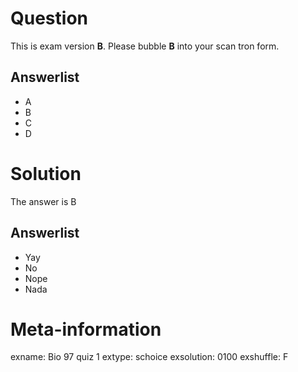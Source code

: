 
Question
========
This is exam version **B**.
Please bubble **B** into your scan tron form.

Answerlist
----------
* A
* B
* C
* D

Solution
========
The answer is B

Answerlist
----------
* Yay
* No
* Nope
* Nada

Meta-information
================
exname: Bio 97 quiz 1
extype: schoice
exsolution: 0100
exshuffle: F
